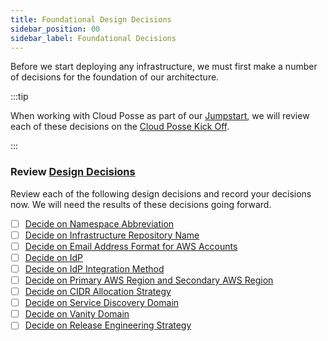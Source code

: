 ```yaml
---
title: Foundational Design Decisions
sidebar_position: 00
sidebar_label: Foundational Decisions
---
```


Before we start deploying any infrastructure, we must first make a number of decisions for the foundation of our architecture.

:::tip

When working with Cloud Posse as part of our [Jumpstart](/jumpstart), we will review each of these decisions on the
[Cloud Posse Kick Off](/learn/jumpstart/kick-off/).

:::

### Review [Design Decisions](/layers/foundation/design-decisions)

Review each of the following design decisions and record your decisions now. We will need the results of these decisions
going forward.

- [ ] [Decide on Namespace Abbreviation](/layers/foundation/design-decisions/decide-on-namespace-abbreviation/)
- [ ] [Decide on Infrastructure Repository Name](/layers/foundation/design-decisions/decide-on-infrastructure-repository-name/)
- [ ] [Decide on Email Address Format for AWS Accounts](/layers/accounts/design-decisions/decide-on-email-address-format-for-aws-accounts/)
- [ ] [Decide on IdP](/layers/identity/design-decisions/decide-on-idp/)
- [ ] [Decide on IdP Integration Method](/layers/identity/design-decisions/decide-on-idp-integration)
- [ ] [Decide on Primary AWS Region and Secondary AWS Region](/layers/network-and-dns/design-decisions/decide-on-primary-aws-region/)
- [ ] [Decide on CIDR Allocation Strategy](/layers/network-and-dns/design-decisions/decide-on-cidr-allocation/)
- [ ] [Decide on Service Discovery Domain](/layers/network-and-dns/design-decisions/decide-on-service-discovery-domain/)
- [ ] [Decide on Vanity Domain](/layers/network-and-dns/design-decisions/decide-on-vanity-branded-domain/)
- [ ] [Decide on Release Engineering Strategy](/layers/application-cicd/design-decisions/decide-on-release-engineering-strategy/)
